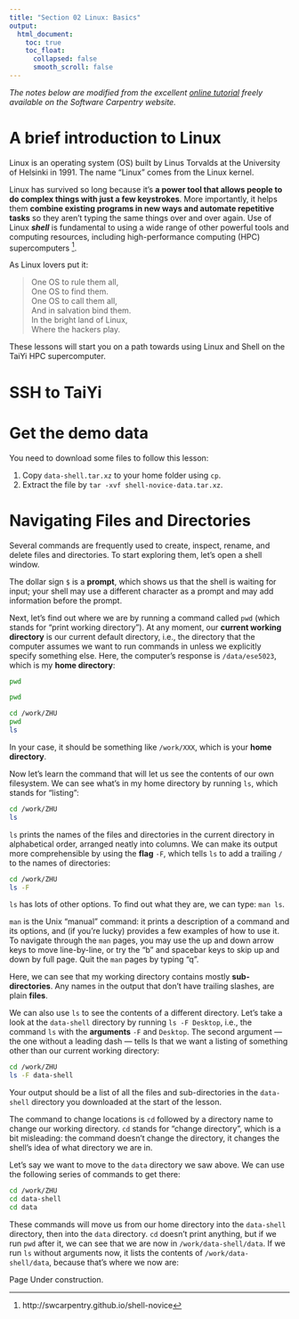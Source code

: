 ```yaml
---
title: "Section 02 Linux: Basics"
output:
  html_document:
    toc: true
    toc_float:
      collapsed: false
      smooth_scroll: false
---
```


*The notes below are modified from the excellent [online tutorial](http://swcarpentry.github.io/shell-novice/) freely available on the Software Carpentry website.*

<!--------------------------------------------------------->
# A brief introduction to Linux 

Linux is an operating system (OS) built by Linus Torvalds at the University of Helsinki in 1991. The name "Linux" comes from the Linux kernel.   

Linux has survived so long because it’s **a power tool that allows people to do complex things with just a few keystrokes**. More importantly, it helps them **combine existing programs in new ways and automate repetitive tasks** so they aren’t typing the same things over and over again. Use of Linux ***shell*** is fundamental to using a wide range of other powerful tools and computing resources, including high-performance computing (HPC) supercomputers [^1].   

As Linux lovers put it:  

> One OS to rule them all,  
One OS to find them.  
One OS to call them all,  
And in salvation bind them.  
In the bright land of Linux,  
Where the hackers play.   

These lessons will start you on a path towards using Linux and Shell on the TaiYi HPC supercomputer.

[^1]: http://swcarpentry.github.io/shell-novice

<!--------------------------------------------------------->
# SSH to TaiYi



<!--------------------------------------------------------->
# Get the demo data

You need to download some files to follow this lesson:    

1. Copy `data-shell.tar.xz` to your home folder using `cp`.
2. Extract the file by `tar -xvf shell-novice-data.tar.xz`.

<!--------------------------------------------------------->
# Navigating Files and Directories

Several commands are frequently used to create, inspect, rename, and delete files and directories. To start exploring them, let's open a shell window. 

The dollar sign `$` is a **prompt**, which shows us that the shell is waiting for input; your shell may use a different character as a prompt and may add information before the prompt.

Next, let's find out where we are by running a command called `pwd` (which stands for "print working directory"). At any moment, our **current working directory** is our current default directory, i.e., the directory that the computer assumes we want to run commands in unless we explicitly specify something else. Here, the computer's response is `/data/ese5023`, which is my **home directory**:


```bash
pwd
```
```bash
pwd
```


```bash
cd /work/ZHU
pwd
ls
```

In your case, it should be something like `/work/XXX`, which is your **home directory**.

Now let's learn the command that will let us see the contents of our own filesystem. We can see what's in my home directory by running `ls`, which stands for "listing":

```bash
cd /work/ZHU
ls
```

`ls` prints the names of the files and directories in the current directory in alphabetical order, arranged neatly into columns. We can make its output more comprehensible by using the **flag** `-F`, which tells `ls` to add a trailing `/` to the names of directories:
```bash
cd /work/ZHU
ls -F
```

`ls` has lots of other options. To find out what they are, we can type: `man ls`.

`man` is the Unix "manual" command: it prints a description of a command and its options, and (if you're lucky) provides a few examples of how to use it. To navigate through the `man` pages, you may use the up and down arrow keys to move line-by-line, or try the "b" and spacebar keys to skip up and down by full page. Quit the `man` pages by typing "q".

Here, we can see that my working directory contains mostly **sub-directories**. Any names in the output that don't have trailing slashes, are plain **files**.

We can also use `ls` to see the contents of a different directory. Let's take a look at the `data-shell` directory by running `ls -F Desktop`, i.e., the command `ls` with the **arguments** `-F` and `Desktop`. The second argument --- the one without a leading dash --- tells ls that we want a listing of something other than our current working directory:  

```bash
cd /work/ZHU
ls -F data-shell
```

Your output should be a list of all the files and sub-directories in the `data-shell` directory you downloaded at the start of the lesson.

The command to change locations is `cd` followed by a directory name to change our working directory. `cd` stands for "change directory", which is a bit misleading: the command doesn't change the directory, it changes the shell's idea of what directory we are in.

Let's say we want to move to the `data` directory we saw above. We can use the following series of commands to get there:

```bash
cd /work/ZHU
cd data-shell
cd data
```

These commands will move us from our home directory into the `data-shell` directory, then into the `data` directory. `cd` doesn't print anything, but if we run `pwd` after it, we can see that we are now in `/work/data-shell/data`. If we run `ls` without arguments now, it lists the contents of `/work/data-shell/data`, because that's where we now are:  




Page Under construction.